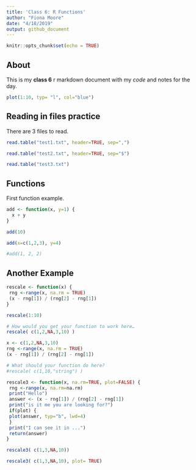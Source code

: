 ```yaml
---
title: 'Class 6: R Functions'
author: "Fiona Moore"
date: "4/18/2019"
output: github_document
---
```


```r
knitr::opts_chunk$set(echo = TRUE)
```

## About
This is my **class 6** r markdown document with my *code* and notes for the day.
```r
plot(1:10, typ= "l", col="blue")
```


## Reading in files practice 

There are 3 files to read.

```r
read.table("test1.txt", header=TRUE, sep=",")
```

```r
read.table("test2.txt", header=TRUE, sep="$")
```

```r
read.table("test3.txt")
```


## Functions 

First function example.

```r
add <- function(x, y=1) {
  x + y 
}  
```

```r
add(10)
```

```r
add(x=c(1,2,3), y=4)
```

```r
#add(1, 2, 2)
```

## Another Example 
```r
rescale <- function(x) {
 rng <-range(x, na.rm = TRUE)
 (x - rng[1]) / (rng[2] - rng[1])
}
```
```r
rescale(1:10)
```

```r
# How would you get your function to work here…
rescale( c(1,2,NA,3,10) )
```

```r
x <- c(1,2,NA,3,10)
rng <-range(x, na.rm = TRUE)
(x - rng[1]) / (rng[2] - rng[1])
```



```r
# What should your function do here?
#rescale( c(1,10,"string") )
```


```r
rescale3 <- function(x, na.rm=TRUE, plot=FALSE) {
 rng <-range(x, na.rm=na.rm)
 print("Hello")
 answer <- (x - rng[1]) / (rng[2] - rng[1])
 print("is it me you are looking for?")
 if(plot) {
 plot(answer, typ="b", lwd=4)
 }
 print("I can see it in ...")
 return(answer)
}
```

```r
rescale3( c(1,3,NA,10))
```

```r
rescale3( c(1,3,NA,10), plot= TRUE)
```

